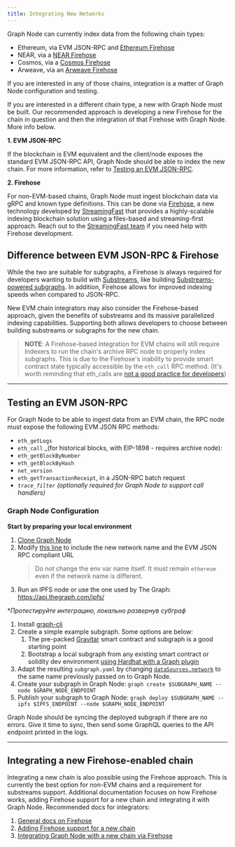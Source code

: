 ```yaml
---
title: Integrating New Networks
---
```


Graph Node can currently index data from the following chain types:

-   Ethereum, via EVM JSON-RPC and [Ethereum Firehose](https://github.com/streamingfast/firehose-ethereum)
-   NEAR, via a [NEAR Firehose](https://github.com/streamingfast/near-firehose-indexer)
-   Cosmos, via a [Cosmos Firehose](https://github.com/graphprotocol/firehose-cosmos)
-   Arweave, via an [Arweave Firehose](https://github.com/graphprotocol/firehose-arweave)

If you are interested in any of those chains, integration is a matter of Graph Node configuration and testing.

If you are interested in a different chain type, a new with Graph Node must be built. Our recommended approach is developing a new Firehose for the chain in question and then the integration of that Firehose with Graph Node. More info below.

**1. EVM JSON-RPC**

If the blockchain is EVM equivalent and the client/node exposes the standard EVM JSON-RPC API, Graph Node should be able to index the new chain. For more information, refer to [Testing an EVM JSON-RPC](new-chain-integration#testing-an-evm-json-rpc).

**2. Firehose**

For non-EVM-based chains, Graph Node must ingest blockchain data via gRPC and known type definitions. This can be done via [Firehose](firehose/README/), a new technology developed by [StreamingFast](https://www.streamingfast.io/) that provides a highly-scalable indexing blockchain solution using a files-based and streaming-first approach. Reach out to the [StreamingFast team](mailto:integrations@streamingfast.io) if you need help with Firehose development.

## Difference between EVM JSON-RPC & Firehose

While the two are suitable for subgraphs, a Firehose is always required for developers wanting to build with [Substreams](substreams/), like building [Substreams-powered subgraphs](cookbook/substreams-powered-subgraphs/). In addition, Firehose allows for improved indexing speeds when compared to JSON-RPC.

New EVM chain integrators may also consider the Firehose-based approach, given the benefits of substreams and its massive parallelized indexing capabilities. Supporting both allows developers to choose between building substreams or subgraphs for the new chain.

> **NOTE**: A Firehose-based integration for EVM chains will still require Indexers to run the chain's archive RPC node to properly index subgraphs. This is due to the Firehose's inability to provide smart contract state typically accessible by the `eth_call` RPC method. (It's worth reminding that eth_calls are [not a good practice for developers](https://thegraph.com/blog/improve-subgraph-performance-reduce-eth-calls/))

* * *

## Testing an EVM JSON-RPC

For Graph Node to be able to ingest data from an EVM chain, the RPC node must expose the following EVM JSON RPC methods:

-   `eth_getLogs`
-   `eth_call` \_(for historical blocks, with EIP-1898 - requires archive node):
-   `eth_getBlockByNumber`
-   `eth_getBlockByHash`
-   `net_version`
-   `eth_getTransactionReceipt`, in a JSON-RPC batch request
-   _`trace_filter`_ _(optionally required for Graph Node to support call handlers)_

### Graph Node Configuration

**Start by preparing your local environment**

1.  [Clone Graph Node](https://github.com/graphprotocol/graph-node)
2.  Modify [this line](https://github.com/graphprotocol/graph-node/blob/master/docker/docker-compose.yml#L22) to include the new network name and the EVM JSON RPC compliant URL
    > Do not change the env var name itself. It must remain `ethereum` even if the network name is different.
3.  Run an IPFS node or use the one used by The Graph: https://api.thegraph.com/ipfs/

\*_Протестируйте интеграцию, локально развернув субграф_

1.  Install [graph-cli](https://github.com/graphprotocol/graph-cli)
2.  Create a simple example subgraph. Some options are below:
    1.  The pre-packed [Gravitar](https://github.com/graphprotocol/example-subgraph/tree/f89bdd4628efa4badae7367d4919b3f648083323) smart contract and subgraph is a good starting point
    2.  Bootstrap a local subgraph from any existing smart contract or solidity dev environment [using Hardhat with a Graph plugin](https://github.com/graphprotocol/hardhat-graph)
3.  Adapt the resulting `subgraph.yaml` by changing [`dataSources.network`](http://dataSources.network) to the same name previously passed on to Graph Node.
4.  Create your subgraph in Graph Node: `graph create $SUBGRAPH_NAME --node $GRAPH_NODE_ENDPOINT`
5.  Publish your subgraph to Graph Node: `graph deploy $SUBGRAPH_NAME --ipfs $IPFS_ENDPOINT --node $GRAPH_NODE_ENDPOINT`

Graph Node should be syncing the deployed subgraph if there are no errors. Give it time to sync, then send some GraphQL queries to the API endpoint printed in the logs.

* * *

## Integrating a new Firehose-enabled chain

Integrating a new chain is also possible using the Firehose approach. This is currently the best option for non-EVM chains and a requirement for substreams support. Additional documentation focuses on how Firehose works, adding Firehose support for a new chain and integrating it with Graph Node. Recommended docs for integrators:

1.  [General docs on Firehose](firehose/)
2.  [Adding Firehose support for a new chain](firehose/integrate-new-chains/new-blockchains/)
3.  [Integrating Graph Node with a new chain via Firehose](https://github.com/graphprotocol/graph-node/blob/master/docs/implementation/add-chain.md)
